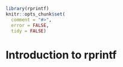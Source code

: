 <!--
%\VignetteEngine{knitr}
%\VignetteIndexEntry{Introduction to rprintf}
-->

```r
library(rprintf)
knitr::opts_chunk$set(
  comment = "#>",
  error = FALSE,
  tidy = FALSE)
```

# Introduction to rprintf
